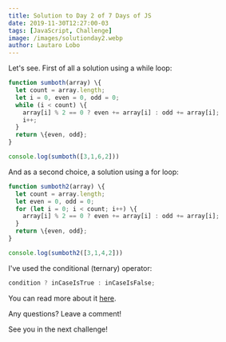 ```yaml
---
title: Solution to Day 2 of 7 Days of JS
date: 2019-11-30T12:27:00-03
tags: [JavaScript, Challenge]
image: /images/solutionday2.webp
author: Lautaro Lobo
---
```


Let's see. First of all a solution using a while loop:

~~~javascript
function sumboth(array) \{
  let count = array.length;
  let i = 0, even = 0, odd = 0;
  while (i < count) \{
    array[i] % 2 == 0 ? even += array[i] : odd += array[i];
    i++;  
  }
  return \{even, odd};
}

console.log(sumboth([3,1,6,2]))
~~~

And as a second choice, a solution using a for loop:

~~~javascript
function sumboth2(array) \{
  let count = array.length;
  let even = 0, odd = 0;
  for (let i = 0; i < count; i++) \{
    array[i] % 2 == 0 ? even += array[i] : odd += array[i];
  }
  return \{even, odd};
}

console.log(sumboth2([3,1,4,2]))
~~~

I've used the conditional (ternary) operator:

~~~javascript
condition ? inCaseIsTrue : inCaseIsFalse;
~~~

You can read more about it <a href="https://developer.mozilla.org/en-US/docs/Web/JavaScript/Reference/Operators/Conditional_Operator" target="_blank" title="conditional (ternary) operator">here</a>.

Any questions? Leave a comment!

See you in the next challenge!

<script type="application/ld+json">
\{
 "@context": "https://schema.org", 
 "@type": "BlogPosting",
 "url": "https://lautarolobo.xyz/blog/solution-to-day-2-of-7-days-of-js",
 "mainEntityOfPage": "https://lautarolobo.xyz/blog/solution-to-day-2-of-7-days-of-js",
 "headline": "Solution to Day 2 of 7 Days of JS",
 "alternativeHeadline": "Solution to Day 2 of 7 Days of JS",
 "genre": "JavaScript", 
 "keywords": [
  "javascript", 
  "challenge", 
  "programming"
],  
 "wordcount": "46",
 "datePublished": "2019-11-30",
 "dateCreated": "2019-11-30",
 "dateModified": "2024-06-25",
 "description": "This is the solutions to the second day of #7DaysJS",
 "isFamilyFriendly": "true",
 "image": "https://imgsafe.org/image/5709e8ceba",
 "publisher": \{
  "@type": "Organization",
  "name": "Lautaro Jordan Lobo Ravarotto",
  "url": "https://lautarolobo.xyz",
  "logo": \{  
   "@type": "ImageObject",
   "author": "Lautaro Jordan Lobo Ravarotto",
   "url": "https://imgsafe.org/image/5709e8ceba.png"
   }
  },
 "author": \{
  "@type": "Person",
  "name": "Lautaro Jordan Lobo Ravarotto",
  "url": "https://lautarolobo.xyz",
  "email": "contact@lautarolobo.xyz",
  "birthDate": "2000-04-12",
  "gender": "male",
  "nationality": "Argentina",
  "alumniOf": \{
   "@type": "CollegeOrUniversity",
   "legalName": "National University of Córdoba",
   "sameAs": "https://en.wikipedia.org/wiki/National_University_of_C%C3%B3rdoba",
   "location": \{
    "@type": "Place",
    "sameAs": "http://unc.edu.ar",
    "name": "National University of Córdoba",
    "address": \{
      "@type": "PostalAddress",
      "streetAddress": "Av. Haya de la Torre s/n",
      "addressCountry": "Argentina",
      "addressLocality": "Córdoba",
      "postalCode": "5000" 
      }
     }
    }
   },
 "creator": \{
  "@type": "Person",
  "name": "Lautaro Jordan Lobo Ravarotto",
  "url": "https://lautarolobo.xyz",
  "email": "contact@lautarolobo.xyz",
  "birthDate": "2000-04-12",
  "gender": "male",
  "nationality": "Argentina",
  "alumniOf": \{
   "@type": "CollegeOrUniversity",
   "legalName": "National University of Córdoba",
   "sameAs": "https://en.wikipedia.org/wiki/National_University_of_C%C3%B3rdoba",
   "location": \{
    "@type": "Place",
    "sameAs": "http://unc.edu.ar",
    "name": "National University of Córdoba",
    "address": \{
      "@type": "PostalAddress",
      "streetAddress": "Av. Haya de la Torre s/n",
      "addressCountry": "Argentina",
      "addressLocality": "Córdoba",
      "postalCode": "5000" 
      }
     }
    }   
   }
  }
 }
},
</script>